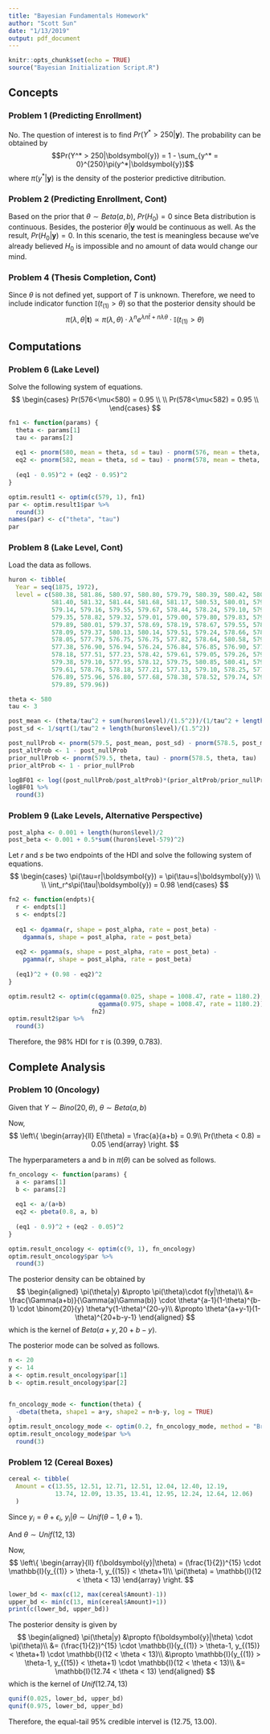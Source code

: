 ```yaml
---
title: "Bayesian Fundamentals Homework"
author: "Scott Sun"
date: "1/13/2019"
output: pdf_document
---
```


```r
knitr::opts_chunk$set(echo = TRUE)
source("Bayesian Initialization Script.R")
```

## Concepts
### Problem 1 (Predicting Enrollment)
No. The question of interest is to find $Pr(Y^* > 250|\boldsymbol{y})$. The probability can be obtained by
$$Pr(Y^* > 250|\boldsymbol{y}) = 1 - \sum_{y^* = 0}^{250}\pi(y^*|\boldsymbol{y})$$
where $\pi(y^*|\boldsymbol{y})$ is the density of the posterior predictive ditribution.

### Problem 2 (Predicting Enrollment, Cont)
Based on the prior that $\theta \sim Beta(a,b)$, $Pr(H_0) = 0$ since Beta distribution is continuous. Besides, the posterior $\theta|\boldsymbol{y}$ would be continuous as well. As the result, $Pr(H_0|\boldsymbol{y}) = 0$. In this scenario, the test is meaningless because we've already believed $H_0$ is impossible and no amount of data would change our mind.

### Problem 4 (Thesis Completion, Cont)
Since $\theta$ is not defined yet, support of $T$ is unknown. Therefore, we need to include indicator function $\mathbb{I}(t_{(1)}>\theta)$ so that the posterior density should be
$$
\pi(\lambda,\theta|\boldsymbol{t}) \propto
\pi(\lambda,\theta) \cdot \lambda^ne^{\lambda n \bar{t} + n \lambda \theta} \cdot
\mathbb{I}(t_{(1)}>\theta)
$$

## Computations
### Problem 6 (Lake Level)
Solve the following system of equations.
$$
\begin{cases}
Pr(576<\mu<580) = 0.95 \\
\\
Pr(578<\mu<582) = 0.95 \\
\end{cases}
$$

```r
fn1 <- function(params) {
  theta <- params[1]
  tau <- params[2]
  
  eq1 <- pnorm(580, mean = theta, sd = tau) - pnorm(576, mean = theta, sd = tau)
  eq2 <- pnorm(582, mean = theta, sd = tau) - pnorm(578, mean = theta, sd = tau)
  
  (eq1 - 0.95)^2 + (eq2 - 0.95)^2
}

optim.result1 <- optim(c(579, 1), fn1)
par <- optim.result1$par %>%
  round(3)
names(par) <- c("theta", "tau")
par
```

\pagebreak

### Problem 8 (Lake Level, Cont)
Load the data as follows.
```r
huron <- tibble( 
  Year = seq(1875, 1972), 
  level = c(580.38, 581.86, 580.97, 580.80, 579.79, 580.39, 580.42, 580.82, 
            581.40, 581.32, 581.44, 581.68, 581.17, 580.53, 580.01, 579.91, 
            579.14, 579.16, 579.55, 579.67, 578.44, 578.24, 579.10, 579.09, 
            579.35, 578.82, 579.32, 579.01, 579.00, 579.80, 579.83, 579.72, 
            579.89, 580.01, 579.37, 578.69, 578.19, 578.67, 579.55, 578.92, 
            578.09, 579.37, 580.13, 580.14, 579.51, 579.24, 578.66, 578.86, 
            578.05, 577.79, 576.75, 576.75, 577.82, 578.64, 580.58, 579.48, 
            577.38, 576.90, 576.94, 576.24, 576.84, 576.85, 576.90, 577.79, 
            578.18, 577.51, 577.23, 578.42, 579.61, 579.05, 579.26, 579.22, 
            579.38, 579.10, 577.95, 578.12, 579.75, 580.85, 580.41, 579.96, 
            579.61, 578.76, 578.18, 577.21, 577.13, 579.10, 578.25, 577.91, 
            576.89, 575.96, 576.80, 577.68, 578.38, 578.52, 579.74, 579.31, 
            579.89, 579.96)) 
```

```r
theta <- 580
tau <- 3

post_mean <- (theta/tau^2 + sum(huron$level)/(1.5^2))/(1/tau^2 + length(huron$level)/(1.5^2))
post_sd <- 1/sqrt(1/tau^2 + length(huron$level)/(1.5^2))

post_nullProb <- pnorm(579.5, post_mean, post_sd) - pnorm(578.5, post_mean, post_sd)
post_altProb <- 1 - post_nullProb
prior_nullProb <- pnorm(579.5, theta, tau) - pnorm(578.5, theta, tau)
prior_altProb <- 1 - prior_nullProb

logBF01 <- log((post_nullProb/post_altProb)*(prior_altProb/prior_nullProb))
logBF01 %>%
  round(3)
```

### Problem 9 (Lake Levels, Alternative Perspective)
```r
post_alpha <- 0.001 + length(huron$level)/2
post_beta <- 0.001 + 0.5*sum((huron$level-579)^2)
```

Let $r$ and $s$ be two endpoints of the HDI and solve the following system of equations.
$$
\begin{cases}
\pi(\tau=r|\boldsymbol{y}) = \pi(\tau=s|\boldsymbol{y}) \\
\\
\int_r^s\pi(\tau|\boldsymbol{y}) = 0.98
\end{cases}
$$

```r
fn2 <- function(endpts){
  r <- endpts[1]
  s <- endpts[2]
  
  eq1 <- dgamma(r, shape = post_alpha, rate = post_beta) -
    dgamma(s, shape = post_alpha, rate = post_beta)
  
  eq2 <- pgamma(s, shape = post_alpha, rate = post_beta) -
    pgamma(r, shape = post_alpha, rate = post_beta)
  
  (eq1)^2 + (0.98 - eq2)^2
}

optim.result2 <- optim(c(qgamma(0.025, shape = 1008.47, rate = 1180.2), 
                         qgamma(0.975, shape = 1008.47, rate = 1180.2)),
                       fn2)
optim.result2$par %>%
  round(3)
```
Therefore, the 98% HDI for $\tau$ is (0.399, 0.783).

## Complete Analysis
### Problem 10 (Oncology)
Given that $Y \sim Bino(20, \theta),~\theta \sim Beta(a, b)$

Now,
$$
\left\{
  \begin{array}{ll}
  E(\theta) = \frac{a}{a+b} = 0.9\\
  Pr(\theta < 0.8) = 0.05
  \end{array}
\right.
$$

The hyperparameters a and b in $\pi(\theta)$ can be solved as follows.
```r
fn_oncology <- function(params) {
  a <- params[1]
  b <- params[2]
  
  eq1 <- a/(a+b)
  eq2 <- pbeta(0.8, a, b)
  
  (eq1 - 0.9)^2 + (eq2 - 0.05)^2
}

optim.result_oncology <- optim(c(9, 1), fn_oncology)
optim.result_oncology$par %>%
  round(3)
```

The posterior density can be obtained by
$$
\begin{aligned}
\pi(\theta|y) 
&\propto \pi(\theta)\cdot f(y|\theta)\\
&= \frac{\Gamma(a+b)}{\Gamma(a)\Gamma(b)} \cdot \theta^{a-1}(1-\theta)^{b-1} \cdot 
\binom{20}{y} \theta^y(1-\theta)^{20-y}\\
&\propto \theta^{a+y-1}(1-\theta)^{20+b-y-1}
\end{aligned}
$$
which is the kernel of $Beta(a+y, 20+b-y)$.

The posterior mode can be solved as follows.
```r
n <- 20
y <- 14
a <- optim.result_oncology$par[1]
b <- optim.result_oncology$par[2]


fn_oncology_mode <- function(theta) {
  -dbeta(theta, shape1 = a+y, shape2 = n+b-y, log = TRUE)
}
optim.result_oncology_mode <- optim(0.2, fn_oncology_mode, method = "Brent", lower = 0, upper = 1)
optim.result_oncology_mode$par %>%
  round(3)
```

\pagebreak

### Problem 12 (Cereal Boxes)

```r
cereal <- tibble( 
  Amount = c(13.55, 12.51, 12.71, 12.51, 12.04, 12.40, 12.19, 
             13.74, 12.09, 13.35, 13.41, 12.95, 12.24, 12.64, 12.06)
  )
```

Since $y_i = \theta + \epsilon_i$, $y_i|\theta \sim Unif(\theta-1, \theta+1)$.

And $\theta \sim Unif(12,13)$

Now,
$$
\left\{
  \begin{array}{ll}
  f(\boldsymbol{y}|\theta) = (\frac{1}{2})^{15} \cdot \mathbb{I}(y_{(1)} > \theta-1, y_{(15)} < \theta+1)\\
  \pi(\theta) = \mathbb{I}(12 < \theta < 13)
  \end{array}
\right.
$$

```r
lower_bd <- max(c(12, max(cereal$Amount)-1))
upper_bd <- min(c(13, min(cereal$Amount)+1))
print(c(lower_bd, upper_bd))
```

The posterior density is given by
$$
\begin{aligned}
\pi(\theta|y) 
&\propto f(\boldsymbol{y}|\theta) \cdot \pi(\theta)\\ 
&= (\frac{1}{2})^{15} \cdot \mathbb{I}(y_{(1)} > \theta-1, y_{(15)} < \theta+1) \cdot
\mathbb{I}(12 < \theta < 13)\\
&\propto \mathbb{I}(y_{(1)} > \theta-1, y_{(15)} < \theta+1) \cdot \mathbb{I}(12 < \theta < 13)\\
&= \mathbb{I}(12.74 < \theta < 13)
\end{aligned}
$$
which is the kernel of $Unif(12.74, 13)$

```r
qunif(0.025, lower_bd, upper_bd)
qunif(0.975, lower_bd, upper_bd)
```

Therefore, the equal-tail 95% credible intervel is (12.75, 13.00).

